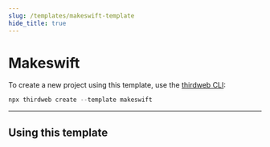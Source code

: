 ```yaml
---
slug: /templates/makeswift-template
hide_title: true
---
```



# Makeswift

To create a new project using this template, use the [thirdweb CLI](/cli):

```jsx
npx thirdweb create --template makeswift
```

<div
  style={{
    display: "flex",
    flexDirection: "row",
    gap: "2%",
    marginBottom: 32,
    width: "100%",
    alignItems: "center",
    justifyContent: "center",
    marginTop: 16,
  }}
>
  <ViewCodeButton
    link="https://github.com/thirdweb-example/makeswift"
    name="makeswift"
  />
</div>

---

## Using this template
